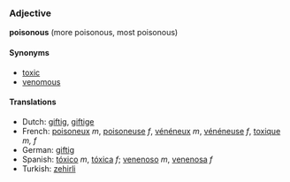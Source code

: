===Adjective===
'''poisonous''' (more poisonous, most poisonous)

====Synonyms====
*[[toxic]]
*[[venomous]]

====Translations====
*Dutch: [[giftig]], [[giftige]]
*French: [[poisoneux]] ''m'', [[poisoneuse]] ''f'', [[vénéneux]] ''m'', [[vénéneuse]] ''f'', [[toxique]] ''m, f''
*German: [[giftig]]
*Spanish: [[tóxico]] ''m'', [[tóxica]] ''f''; [[venenoso]] ''m'', [[venenosa]] ''f''
*Turkish: [[zehirli]]